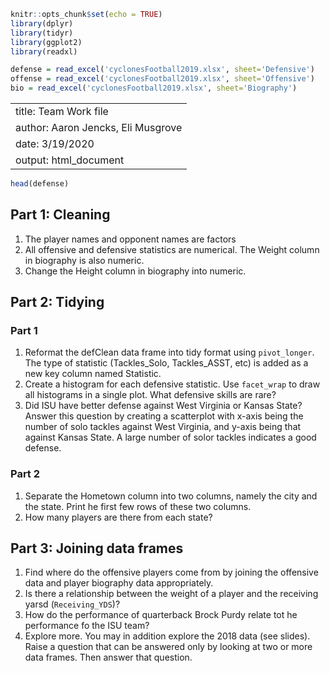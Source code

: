 ```r
knitr::opts_chunk$set(echo = TRUE)
library(dplyr)
library(tidyr)
library(ggplot2)
library(readxl)

defense = read_excel('cyclonesFootball2019.xlsx', sheet='Defensive')
offense = read_excel('cyclonesFootball2019.xlsx', sheet='Offensive')
bio = read_excel('cyclonesFootball2019.xlsx', sheet='Biography')
```

---
title: Team Work file
author: Aaron Jencks, Eli Musgrove
date: 3/19/2020
output: html_document
---

```r
head(defense)
```

## Part 1: Cleaning

1. The player names and opponent names are factors
2. All offensive and defensive statistics are numerical. The Weight column in biography is also numeric.
3. Change the Height column in biography into numeric.

## Part 2: Tidying

### Part 1

1. Reformat the defClean data frame into tidy format using `pivot_longer`. The type of statistic (Tackles_Solo, Tackles_ASST, etc) is added as a new key column named Statistic.
2. Create a histogram for each defensive statistic. Use `facet_wrap` to draw all histograms in a single plot. What defensive skills are rare?
3. Did ISU have better defense against West Virginia or Kansas State? Answer this question by creating a scatterplot with x-axis being the number of solo tackles against West Virginia, and y-axis being that against Kansas State. A large number of solor tackles indicates a good defense.

### Part 2

1. Separate the Hometown column into two columns, namely the city and the state. Print he first few rows of these two columns.
2. How many players are there from each state?

## Part 3: Joining data frames

1. Find where do the offensive players come from by joining the offensive data and player biography data appropriately.
2. Is there a relationship between the weight of a player and the receiving yarsd (`Receiving_YDS`)?
3. How do the performance of quarterback Brock Purdy relate tot he performance fo the ISU team?
4. Explore more. You may in addition explore the 2018 data (see slides). Raise a question that can be answered only by looking at two or more data frames. Then answer that question.
